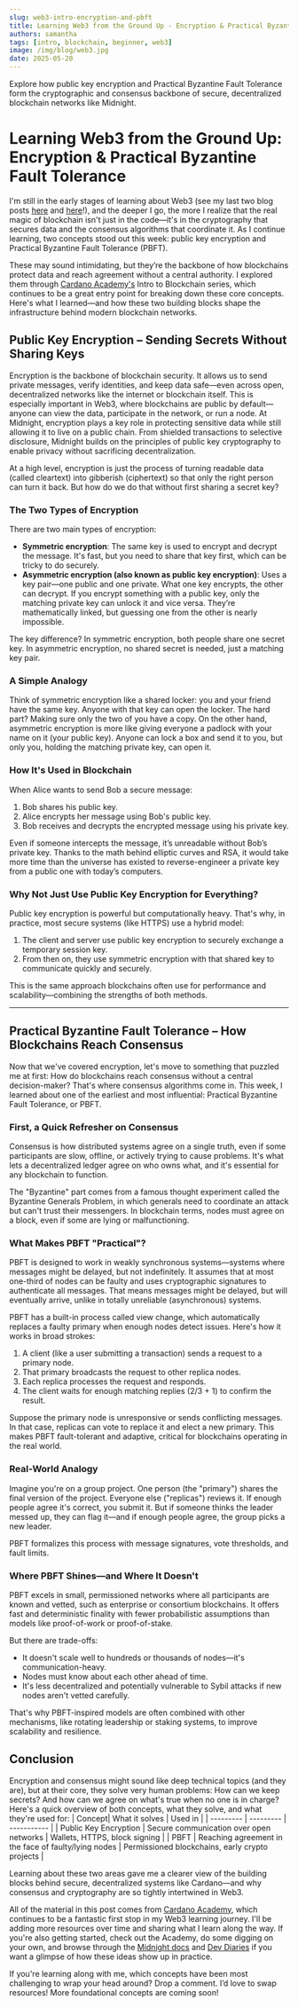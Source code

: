 ```yaml
---
slug: web3-intro-encryption-and-pbft
title: Learning Web3 from the Ground Up - Encryption & Practical Byzantine Fault Tolerance
authors: samantha
tags: [intro, blockchain, beginner, web3]
image: /img/blog/web3.jpg
date: 2025-05-20
---
```


Explore how public key encryption and Practical Byzantine Fault Tolerance form the cryptographic and consensus backbone of secure, decentralized blockchain networks like Midnight.

<!--truncate-->

# Learning Web3 from the Ground Up: Encryption & Practical Byzantine Fault Tolerance

I'm still in the early stages of learning about Web3 (see my last two blog posts [here](https://docs.midnight.network/blog/web3-intro) and [here](https://docs.midnight.network/blog/web3-intro-hashing-and-digital-signatures)!), and the deeper I go, the more I realize that the real magic of blockchain isn't just in the code—it's in the cryptography that secures data and the consensus algorithms that coordinate it. As I continue learning, two concepts stood out this week: public key encryption and Practical Byzantine Fault Tolerance (PBFT).

These may sound intimidating, but they’re the backbone of how blockchains protect data and reach agreement without a central authority. I explored them through [Cardano Academy's](https://academy.cardanofoundation.org/) Intro to Blockchain series, which continues to be a great entry point for breaking down these core concepts.  
Here's what I learned—and how these two building blocks shape the infrastructure behind modern blockchain networks.

## Public Key Encryption – Sending Secrets Without Sharing Keys

Encryption is the backbone of blockchain security. It allows us to send private messages, verify identities, and keep data safe—even across open, decentralized networks like the internet or blockchain itself. This is especially important in Web3, where blockchains are public by default—anyone can view the data, participate in the network, or run a node. At Midnight, encryption plays a key role in protecting sensitive data while still allowing it to live on a public chain. From shielded transactions to selective disclosure, Midnight builds on the principles of public key cryptography to enable privacy without sacrificing decentralization.

At a high level, encryption is just the process of turning readable data (called cleartext) into gibberish (ciphertext) so that only the right person can turn it back. But how do we do that without first sharing a secret key?

### The Two Types of Encryption

There are two main types of encryption:

- **Symmetric encryption**: The same key is used to encrypt and decrypt the message. It's fast, but you need to share that key first, which can be tricky to do securely.  
- **Asymmetric encryption (also known as public key encryption)**: Uses a key pair—one public and one private. What one key encrypts, the other can decrypt. If you encrypt something with a public key, only the matching private key can unlock it and vice versa. They’re mathematically linked, but guessing one from the other is nearly impossible.

The key difference? In symmetric encryption, both people share one secret key. In asymmetric encryption, no shared secret is needed, just a matching key pair.

### A Simple Analogy

Think of symmetric encryption like a shared locker: you and your friend have the same key. Anyone with that key can open the locker. The hard part? Making sure only the two of you have a copy. On the other hand, asymmetric encryption is more like giving everyone a padlock with your name on it (your public key). Anyone can lock a box and send it to you, but only you, holding the matching private key, can open it.

### How It's Used in Blockchain

When Alice wants to send Bob a secure message:

1. Bob shares his public key.  
2. Alice encrypts her message using Bob's public key.  
3. Bob receives and decrypts the encrypted message using his private key.

Even if someone intercepts the message, it’s unreadable without Bob’s private key. Thanks to the math behind elliptic curves and RSA, it would take more time than the universe has existed to reverse-engineer a private key from a public one with today’s computers.

### Why Not Just Use Public Key Encryption for Everything?

Public key encryption is powerful but computationally heavy. That's why, in practice, most secure systems (like HTTPS) use a hybrid model:

1. The client and server use public key encryption to securely exchange a temporary session key.  
2. From then on, they use symmetric encryption with that shared key to communicate quickly and securely.

This is the same approach blockchains often use for performance and scalability—combining the strengths of both methods.

---

## Practical Byzantine Fault Tolerance – How Blockchains Reach Consensus

Now that we've covered encryption, let's move to something that puzzled me at first: How do blockchains reach consensus without a central decision-maker? That's where consensus algorithms come in. This week, I learned about one of the earliest and most influential: Practical Byzantine Fault Tolerance, or PBFT.

### First, a Quick Refresher on Consensus

Consensus is how distributed systems agree on a single truth, even if some participants are slow, offline, or actively trying to cause problems. It's what lets a decentralized ledger agree on who owns what, and it's essential for any blockchain to function.

The "Byzantine" part comes from a famous thought experiment called the Byzantine Generals Problem, in which generals need to coordinate an attack but can't trust their messengers. In blockchain terms, nodes must agree on a block, even if some are lying or malfunctioning.

### What Makes PBFT "Practical"?

PBFT is designed to work in weakly synchronous systems—systems where messages might be delayed, but not indefinitely. It assumes that at most one-third of nodes can be faulty and uses cryptographic signatures to authenticate all messages. That means messages might be delayed, but will eventually arrive, unlike in totally unreliable (asynchronous) systems.


PBFT has a built-in process called view change, which automatically replaces a faulty primary when enough nodes detect issues. Here's how it works in broad strokes:

1. A client (like a user submitting a transaction) sends a request to a primary node.  
2. That primary broadcasts the request to other replica nodes.  
3. Each replica processes the request and responds.  
4. The client waits for enough matching replies (2/3 + 1) to confirm the result.

Suppose the primary node is unresponsive or sends conflicting messages. In that case, replicas can vote to replace it and elect a new primary. This makes PBFT fault-tolerant and adaptive, critical for blockchains operating in the real world.

### Real-World Analogy

Imagine you're on a group project. One person (the "primary") shares the final version of the project. Everyone else ("replicas") reviews it. If enough people agree it's correct, you submit it. But if someone thinks the leader messed up, they can flag it—and if enough people agree, the group picks a new leader.

PBFT formalizes this process with message signatures, vote thresholds, and fault limits.

### Where PBFT Shines—and Where It Doesn't

PBFT excels in small, permissioned networks where all participants are known and vetted, such as enterprise or consortium blockchains. It offers fast and deterministic finality with fewer probabilistic assumptions than models like proof-of-work or proof-of-stake.

But there are trade-offs:

- It doesn't scale well to hundreds or thousands of nodes—it's communication-heavy.  
- Nodes must know about each other ahead of time.  
- It's less decentralized and potentially vulnerable to Sybil attacks if new nodes aren't vetted carefully.

That's why PBFT-inspired models are often combined with other mechanisms, like rotating leadership or staking systems, to improve scalability and resilience.

## Conclusion

Encryption and consensus might sound like deep technical topics (and they are), but at their core, they solve very human problems: How can we keep secrets? And how can we agree on what's true when no one is in charge? Here's a quick overview of both concepts, what they solve, and what they're used for:
| Concept| What it solves | Used in |
| --------- | --------- | ----------- |
| Public Key Encryption | Secure communication over open networks | Wallets, HTTPS, block signing |
| PBFT | Reaching agreement in the face of faulty/lying nodes | Permissioned blockchains, early crypto projects |

Learning about these two areas gave me a clearer view of the building blocks behind secure, decentralized systems like Cardano—and why consensus and cryptography are so tightly intertwined in Web3.

All of the material in this post comes from [Cardano Academy](https://academy.cardanofoundation.org/), which continues to be a fantastic first stop in my Web3 learning journey. I'll be adding more resources over time and sharing what I learn along the way. If you're also getting started, check out the Academy, do some digging on your own, and browse through the [Midnight docs](https://docs.midnight.network/) and [Dev Diaries](https://docs.midnight.network/blog) if you want a glimpse of how these ideas show up in practice.

If you're learning along with me, which concepts have been most challenging to wrap your head around? Drop a comment. I’d love to swap resources! More foundational concepts are coming soon!  
